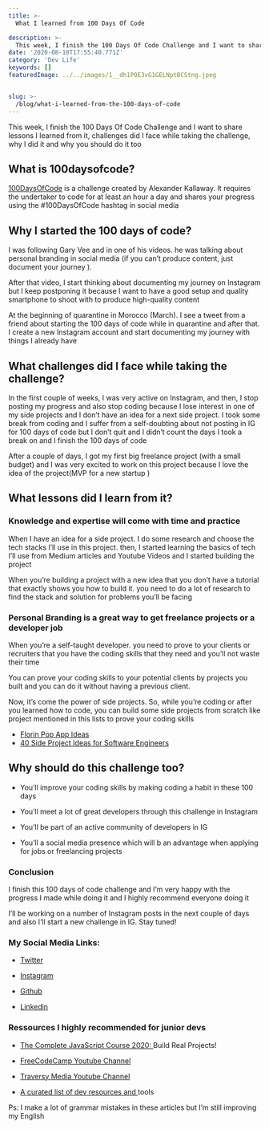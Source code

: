 ```yaml
---
title: >-
  What I learned from 100 Days Of Code

description: >-
  This week, I finish the 100 Days Of Code Challenge and I want to share lessons I learned from it, challenges did I face while taking the challenge, why I did it and why you should do it too
date: '2020-08-10T17:55:40.771Z'
category: 'Dev Life'
keywords: []
featuredImage: ../../images/1__dh1P0E3vG1GELNptBCStng.jpeg


slug: >-
  /blog/what-i-learned-from-the-100-days-of-code
---
```





This week, I finish the 100 Days Of Code Challenge and I want to share lessons I learned from it, challenges did I face while taking the challenge, why I did it and why you should do it too

## What is 100daysofcode?

[100DaysOfCode](https://www.100daysofcode.com/) is a challenge created by Alexander Kallaway. It requires the undertaker to code for at least an hour a day and shares your progress using the #100DaysOfCode hashtag in social media

## Why I started the 100 days of code?

I was following Gary Vee and in one of his videos. he was talking about personal branding in social media (if you can’t produce content, just document your journey ).

After that video, I start thinking about documenting my journey on Instagram but I keep postponing it because I want to have a good setup and quality smartphone to shoot with to produce high-quality content

At the beginning of quarantine in Morocco (March). I see a tweet from a friend about starting the 100 days of code while in quarantine and after that. I create a new Instagram account and start documenting my journey with things I already have

## What challenges did I face while taking the challenge?

In the first couple of weeks, I was very active on Instagram, and then, I stop posting my progress and also stop coding because I lose interest in one of my side projects and I don’t have an idea for a next side project. I took some break from coding and I suffer from a self-doubting about not posting in IG for 100 days of code but I don’t quit and I didn’t count the days I took a break on and I finish the 100 days of code

After a couple of days, I got my first big freelance project (with a small budget) and I was very excited to work on this project because I love the idea of the project(MVP for a new startup )

## What lessons did I learn from it?

### Knowledge and expertise will come with time and practice

When I have an idea for a side project. I do some research and choose the tech stacks I’ll use in this project. then, I started learning the basics of tech I’ll use from Medium articles and Youtube Videos and I started building the project

When you’re building a project with a new idea that you don’t have a tutorial that exactly shows you how to build it. you need to do a lot of research to find the stack and solution for problems you’ll be facing

### Personal Branding is a great way to get freelance projects or a developer job

When you’re a self-taught developer. you need to prove to your clients or recruiters that you have the coding skills that they need and you’ll not waste their time

You can prove your coding skills to your potential clients by projects you built and you can do it without having a previous client.

Now, it’s come the power of side projects. So, while you’re coding or after you learned how to code, you can build some side projects from scratch like project mentioned in this lists to prove your coding skills

* [Florin Pop App Ideas](https://github.com/florinpop17/app-ideas)
* [40 Side Project Ideas for Software Engineers](https://www.codementor.io/@npostolovski/40-side-project-ideas-for-software-engineers-g8xckyxef)


## Why should do this challenge too?

* You’ll improve your coding skills by making coding a habit in these 100 days

* You’ll meet a lot of great developers through this challenge in Instagram

* You’ll be part of an active community of developers in IG

* You’ll a social media presence which will b an advantage when applying for jobs or freelancing projects

### Conclusion

I finish this 100 days of code challenge and I’m very happy with the progress I made while doing it and I highly recommend everyone doing it

I’ll be working on a number of Instagram posts in the next couple of days and also I’ll start a new challenge in IG. Stay tuned!

### My Social Media Links:

* [Twitter](https://twitter.com/IliasHaddad3)

* [Instagram](https://www.instagram.com/iliashaddad3)

* [Github](https://github.com/IliasHad/)

* [Linkedin](https://www.linkedin.com/in/ilias-haddad/)

### Ressources I highly recommended for junior devs

* [The Complete JavaScript Course 2020: ](https://www.udemy.com/course/the-complete-javascript-course/)Build Real Projects!

* [FreeCodeCamp Youtube Channel](https://www.youtube.com/channel/UC8butISFwT-Wl7EV0hUK0BQ)

* [Traversy Media Youtube Channel](https://www.youtube.com/user/TechGuyWeb)

* [A curated list of dev resources and ](https://github.com/IliasHad/Developer-Tools-and-Resources)tools

Ps: I make a lot of grammar mistakes in these articles but I’m still improving my English

